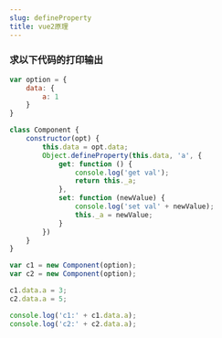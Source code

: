 ```yaml
---
slug: defineProperty
title: vue2原理
---
```



### 求以下代码的打印输出


```js
var option = {
    data: {
        a: 1
    }
}

class Component {
    constructor(opt) {
        this.data = opt.data;
        Object.defineProperty(this.data, 'a', {
            get: function () {
                console.log('get val');
                return this._a;
            },
            set: function (newValue) {
                console.log('set val' + newValue);
                this._a = newValue;
            }
        })
    }
}

var c1 = new Component(option);
var c2 = new Component(option);

c1.data.a = 3;
c2.data.a = 5;

console.log('c1:' + c1.data.a);
console.log('c2:' + c2.data.a);
```